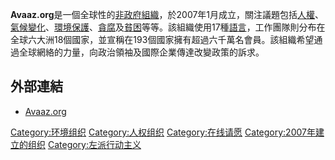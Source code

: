 {{Infobox organization
| name   = Avaaz
| logo   = Avaaz Logo en.png
| focus            = 
| method           =
| key_people       = Ricken Patel (Founder and CEO)
| founded_date     = {{Start date and age|2007|1|df=yes}}
| num_members      = 41,605,254+
| location         = {{USA}}[[紐約|紐約]]
| origins          = 
| area_served      =[[全球|全球]]
| homepage         = [http://www.avaaz.org/en/ www.avaaz.org]
}}
'''Avaaz.org'''是一個全球性的[[非政府組織|非政府組織]]，於2007年1月成立，關注議題包括[[人權|人權]]、[[氣候變化|氣候變化]]、[[環境保護|環境保護]]、[[貪腐|貪腐]]及[[貧困|貧困]]等等。該組織使用17種[[語言|語言]]，工作團隊則分布在全球六大洲18個國家，並宣稱在193個國家擁有超過六千萬名會員。該組織希望通過全球網絡的力量，向政治領袖及國際企業傳達改變政策的訴求。

== 外部連結 ==
*[http://www.Avaaz.org Avaaz.org]{{WebCite|url=https://www.webcitation.org/6G4crVvcu?url=http://www.avaaz.org/ |date=20130422164751 |dateformat=iso }}

[[Category:环境组织|Category:环境组织]]
[[Category:人权组织|Category:人权组织]]
[[Category:在线请愿|Category:在线请愿]]
[[Category:2007年建立的组织|Category:2007年建立的组织]]
[[Category:左派行动主义|Category:左派行动主义]]
{{org-stub}}